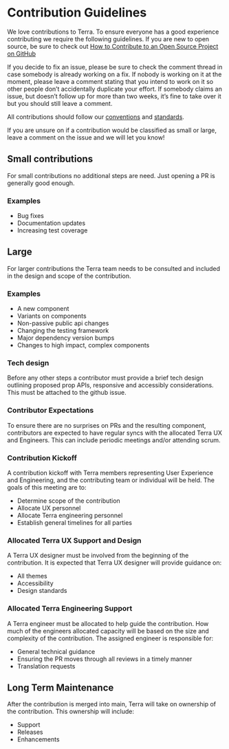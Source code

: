 # Contribution Guidelines

We love contributions to Terra. To ensure everyone has a good experience contributing we require the following guidelines. If you are new to open source, be sure to check out [How to Contribute to an Open Source Project on GitHub](https://egghead.io/courses/how-to-contribute-to-an-open-source-project-on-github)

If you decide to fix an issue, please be sure to check the comment thread in case somebody is already working on a fix. If nobody is working on it at the moment, please leave a comment stating that you intend to work on it so other people don’t accidentally duplicate your effort.
If somebody claims an issue, but doesn’t follow up for more than two weeks, it’s fine to take over it but you should still leave a comment.

All contributions should follow our [conventions](/about/terra-ui/contributing/conventions) and [standards](/about/terra-ui/component-standards).

If you are unsure on if a contribution would be classified as small or large, leave a comment on the issue and we will let you know!

## Small contributions

For small contributions no additional steps are need. Just opening a PR is generally good enough.

### Examples
- Bug fixes
- Documentation updates
- Increasing test coverage

## Large

For larger contributions the Terra team needs to be consulted and included in the design and scope of the contribution.

### Examples
- A new component
- Variants on components
- Non-passive public api changes
- Changing the testing framework
- Major dependency version bumps
- Changes to high impact, complex components

### Tech design

Before any other steps a contributor must provide a brief tech design outlining proposed prop APIs, responsive and accessibly considerations. This must be attached to the github issue.

### Contributor Expectations

To ensure there are no surprises on PRs and the resulting component, contributors are expected to have regular syncs with the allocated Terra UX and Engineers. This can include periodic meetings and/or attending scrum.

### Contribution Kickoff

A contribution kickoff with Terra members representing User Experience and Engineering, and the contributing team or individual will be held. The goals of this meeting are to:

- Determine scope of the contribution
- Allocate UX personnel
- Allocate Terra engineering personnel
- Establish general timelines for all parties

### Allocated Terra UX Support and Design

A Terra UX designer must be involved from the beginning of the contribution. It is expected that Terra UX designer will provide guidance on:

- All themes
- Accessibility
- Design standards

### Allocated Terra Engineering Support

A Terra engineer must be allocated to help guide the contribution. How much of the engineers allocated capacity will be based on the size and complexity of the contribution. The assigned engineer is responsible for:

- General technical guidance
- Ensuring the PR moves through all reviews in a timely manner
- Translation requests

## Long Term Maintenance

After the contribution is merged into main, Terra will take on ownership of the contribution.  This ownership will include:

- Support
- Releases
- Enhancements

